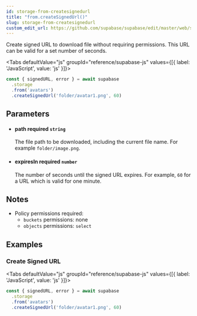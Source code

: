 ```yaml
---
id: storage-from-createsignedurl
title: "from.createSignedUrl()"
slug: storage-from-createsignedurl
custom_edit_url: https://github.com/supabase/supabase/edit/master/web/spec/supabase.yml
---
```



Create signed URL to download file without requiring permissions. This URL can be valid for a set number of seconds.

<Tabs
  defaultValue="js"
  groupId="reference/supabase-js"
  values={[{ label: 'JavaScript', value: 'js' }]}>

<TabItem value="js">

```js
const { signedURL, error } = await supabase
  .storage
  .from('avatars')
  .createSignedUrl('folder/avatar1.png', 60)
```


</TabItem>

</Tabs>

## Parameters


<ul className="method-list-group">
  
<li className="method-list-item">
  <h4 className="method-list-item-label">
    <span className="method-list-item-label-name">
      path
    </span>
    <span className="method-list-item-label-badge required">
      required
    </span>
    <span className="method-list-item-validation">
      <code>string</code>
    </span>
  </h4>
  <div class="method-list-item-description">

The file path to be downloaded, including the current file name. For example `folder/image.png`.

  </div>
  
</li>


<li className="method-list-item">
  <h4 className="method-list-item-label">
    <span className="method-list-item-label-name">
      expiresIn
    </span>
    <span className="method-list-item-label-badge required">
      required
    </span>
    <span className="method-list-item-validation">
      <code>number</code>
    </span>
  </h4>
  <div class="method-list-item-description">

The number of seconds until the signed URL expires. For example, `60` for a URL which is valid for one minute.

  </div>
  
</li>

</ul>


## Notes

- Policy permissions required:
  - `buckets` permissions: none 
  - `objects` permissions: `select`










## Examples

### Create Signed URL



<Tabs
  defaultValue="js"
  groupId="reference/supabase-js"
  values={[{ label: 'JavaScript', value: 'js' }]}>

<TabItem value="js">

```js
const { signedURL, error } = await supabase
  .storage
  .from('avatars')
  .createSignedUrl('folder/avatar1.png', 60)
```


</TabItem>

</Tabs>